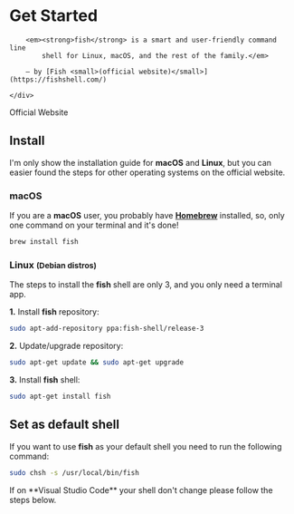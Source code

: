 
# Get Started

<Bleed>
    <div style={{ border: '1px solid #888', padding: '4rem 2.5rem', textAlign: 'center' }}>
        <ImQuotesLeft className={'w-10 h-10 mx-auto mb-4 text-cyan-500'} />

        <em><strong>fish</strong> is a smart and user-friendly command line
            shell for Linux, macOS, and the rest of the family.</em>

        — by [Fish <small>(official website)</small>](https://fishshell.com/)

    </div>
</Bleed>

<ExternalLinkButton href="https://fishshell.com/" className="mt-4 inline-block"><span>Official Website</span></ExternalLinkButton>

## Install

I'm only show the installation guide for **macOS** and **Linux**, but you can easier found the steps for other operating systems on the official
website.

### macOS
If you are a **macOS** user, you probably have **[Homebrew](https://brew.sh/)** installed, so, only one command on your terminal and it's done!

```bash
brew install fish
```

### Linux <small>(Debian distros)</small>

The steps to install the **fish** shell are only 3, and you only need a terminal app.

**1.** Install **fish** repository:
```bash
sudo apt-add-repository ppa:fish-shell/release-3
```
**2.** Update/upgrade repository:
```bash
sudo apt-get update && sudo apt-get upgrade
```
**3.** Install **fish** shell:
```bash
sudo apt-get install fish
```

## Set as default shell

If you want to use **fish** as your default shell you need to run the following command:
```bash
sudo chsh -s /usr/local/bin/fish
```

<Callout emoji="❕" >
    If on **Visual Studio Code** your shell don't change please follow the steps below.
</Callout>